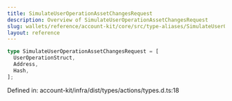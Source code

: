 ```yaml
---
title: SimulateUserOperationAssetChangesRequest
description: Overview of SimulateUserOperationAssetChangesRequest
slug: wallets/reference/account-kit/core/src/type-aliases/SimulateUserOperationAssetChangesRequest
layout: reference
---
```


```ts
type SimulateUserOperationAssetChangesRequest = [
  UserOperationStruct,
  Address,
  Hash,
];
```

Defined in: account-kit/infra/dist/types/actions/types.d.ts:18
